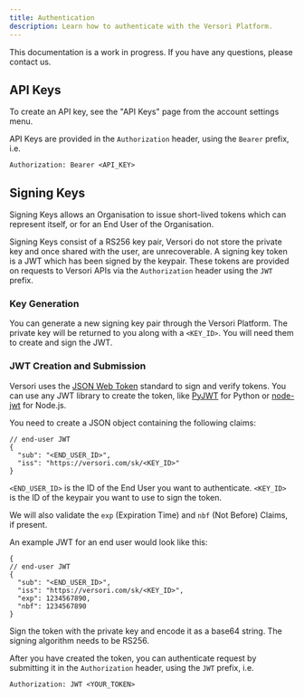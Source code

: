 ```yaml
---
title: Authentication
description: Learn how to authenticate with the Versori Platform.
---
```


<Note>This documentation is a work in progress. If you have any questions, please contact us.</Note>

## API Keys

To create an API key, see the "API Keys" page from the account settings menu.

API Keys are provided in the `Authorization` header, using the `Bearer` prefix, i.e.

```
Authorization: Bearer <API_KEY>
```

## Signing Keys

Signing Keys allows an Organisation to issue short-lived tokens which can represent itself, or for an End User of the
Organisation.

Signing Keys consist of a RS256 key pair, Versori do not store the private key and once shared with the user, are
unrecoverable. A signing key token is a JWT which has been signed by the keypair. These tokens are provided on requests
to Versori APIs via the `Authorization` header using the `JWT` prefix.

### Key Generation

You can generate a new signing key pair through the Versori Platform. The private key will be returned to you along with
a `<KEY_ID>`. You will need them to create and sign the JWT.

### JWT Creation and Submission

Versori uses the [JSON Web Token](https://datatracker.ietf.org/doc/html/rfc7519) standard to sign and verify tokens. You
can use any JWT library to create the token, like [PyJWT](https://pyjwt.readthedocs.io/en/latest/) for Python or
[node-jwt](https://github.com/auth0/node-jsonwebtoken) for Node.js.

You need to create a JSON object containing the following claims:

```
// end-user JWT
{
  "sub": "<END_USER_ID>",
  "iss": "https://versori.com/sk/<KEY_ID>"
}
```

`<END_USER_ID>` is the ID of the End User you want to authenticate. `<KEY_ID>` is the ID of the keypair you want to use
to sign the token.

We will also validate the `exp` (Expiration Time) and `nbf` (Not Before) Claims, if present.

An example JWT for an end user would look like this:

```
{
// end-user JWT
{
  "sub": "<END_USER_ID>",
  "iss": "https://versori.com/sk/<KEY_ID>",
  "exp": 1234567890,
  "nbf": 1234567890
}
```

Sign the token with the private key and encode it as a base64 string. The signing algorithm needs to be RS256.

After you have created the token, you can authenticate request by submitting it in the `Authorization` header, using the
`JWT` prefix, i.e.

```
Authorization: JWT <YOUR_TOKEN>
```
